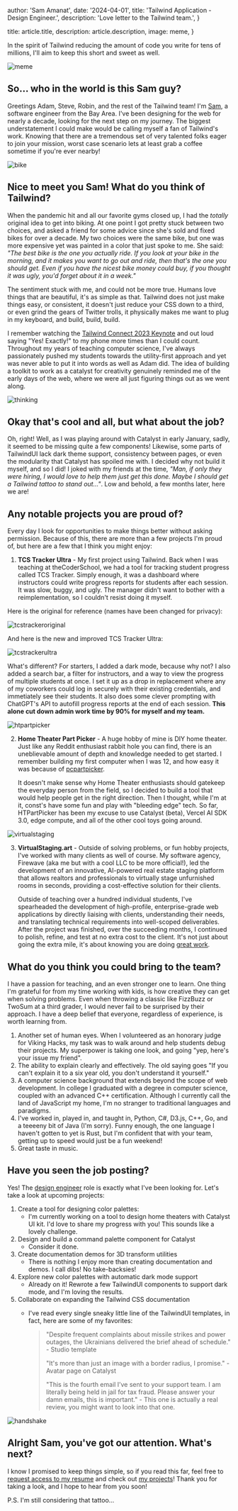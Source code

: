 
  author: 'Sam Amanat',
  date: '2024-04-01',
  title: 'Tailwind Application - Design Engineer.',
  description:
    'Love letter to the Tailwind team.',
}

  title: article.title,
  description: article.description,
  image: meme,
}


In the spirit of Tailwind reducing the amount of code you write for tens of millions, I'll aim to keep this short and sweet as well.

<Image src={meme} alt="meme" />

## So... who in the world is this Sam guy?

Greetings Adam, Steve, Robin, and the rest of the Tailwind team! I'm [Sam](https://www.saminamanat.com), a software engineer from the Bay Area. I've been designing for the web for nearly a decade, looking for the next step on my journey. The biggest understatement I could make would be calling myself a fan of Tailwind's work.
Knowing that there are a tremendous set of very talented folks eager to join your mission, worst case scenario lets at least grab a coffee sometime if you're ever nearby!

<Image src={bike} alt="bike" />


## Nice to meet you Sam! What do you think of Tailwind?

When the pandemic hit and all our favorite gyms closed up, I had the *totally* original idea to get into biking. At one point I got pretty stuck between two choices, and asked a friend for some advice since she's sold and fixed bikes for over a decade.
My two choices were the same bike, but one was more expensive yet was painted in a color that just spoke to me. She said: *"The best bike is the one you actually ride. If you look at your bike in the morning, and it makes you want to go out and ride, then that's the one you should get. Even if you have the nicest bike money could buy, if you thought it was ugly, you'd forget about it in a week."*

The sentiment stuck with me, and could not be more true. Humans love things that are beautiful, it's as simple as that. Tailwind does not just make things easy, or consistent, it doesn't just reduce your CSS down to a third, or even grind the gears of Twitter trolls, it physically makes me want to plug in my keyboard, and build, build, build.

I remember watching the [Tailwind Connect 2023 Keynote](https://youtu.be/CLkxRnRQtDE) and out loud saying "Yes! Exactly!" to my phone more times than I could count. Throughout my years of teaching computer science,
I've always passionately pushed my students towards the utility-first approach and yet was never able to put it into words as well as Adam did. The idea of building a toolkit to work as a catalyst for creativity genuinely 
reminded me of the early days of the web, where we were all just figuring things out as we went along.

<Image src={thinking} alt="thinking" />

## Okay that's cool and all, but what about the job?

Oh, right! Well, as I was playing around with Catalyst in early January, sadly, it seemed to be missing quite a few components! Likewise, some parts of TailwindUI lack dark theme support, consistency between pages, or even the modularity that Catalyst has spoiled me with. I decided why not build it myself, and so I did! I joked with my friends at the time, *"Man, if only they were hiring, I would love to help them just get this done. Maybe I should get a Tailwind tattoo to stand out..."*. Low and behold, a few months later, here we are!

## Any notable projects you are proud of?

Every day I look for opportunities to make things better without asking permission. Because of this, there are more than a few projects I'm proud of, but here are a few that I think you might enjoy:

1. **TCS Tracker Ultra** - My first project using Tailwind. Back when I was teaching at theCoderSchool, we had a tool for tracking student progress called TCS Tracker. Simply enough, it was a dashboard where instructors could write progress reports for students after each session. It was slow, buggy, and ugly. The manager didn't want to bother with a reimplementation, so I couldn't resist doing it myself.

Here is the original for reference (names have been changed for privacy):

<Image src={tcstrackeroriginal} alt="tcstrackeroriginal" />

And here is the new and improved TCS Tracker Ultra:

<Image src={tcstrackerultra} alt="tcstrackerultra" />

What's different? For starters, I added a dark mode, because why not? I also added a search bar, a filter for instructors, and a way to view the progress of multiple students at once. I set it up as a drop in replacement where any of my coworkers could log in securely with their existing credentials, and immetiately see their students. It also does some clever prompting with ChatGPT's API to autofill progress reports at the end of each session. **This alone cut down admin work time by 90% for myself and my team.**

<Image src={htpartpicker} alt="htpartpicker" />

2. **Home Theater Part Picker** - A huge hobby of mine is DIY home theater. Just like any Reddit enthusiast rabbit hole you can find, there is an uneblievable amount of depth and knowledge needed to get started. I remember building my first computer when I was 12, and how easy it was because of [pcpartpicker](https://pcpartpicker.com/).

    It doesn't make sense why Home Theater enthusiasts should gatekeep the everyday person from the field, so I decided to build a tool that would help people get in the right direction. Then I thought, while I'm at it, const's have some fun and play with "bleeding edge" tech. So far, HTPartPicker has been my excuse to use Catalyst (beta), Vercel AI SDK 3.0, edge compute, and all of the other cool toys going around.

<Image src={virtualstaging} alt="virtualstaging" />

3. **VirtualStaging.art** - Outside of solving problems, or fun hobby projects, I've worked with many clients as well of course. My software agency, Firewave (aka me but with a cool LLC to be more official!), led the development of an innovative, AI-powered real estate staging platform that allows realtors and
professionals to virtually stage unfurnished rooms in seconds, providing a cost-effective solution for their clients.

    Outside of teaching over a hundred individual students, I've spearheaded the development of high-profile, enterprise-grade web applications by directly liaising with clients,
understanding their needs, and translating technical requirements into well-scoped deliverables. After the project was finished, over the succeeding months, I continued to polish, refine, and test at no extra cost to the client. It's not just about going the extra mile, it's about knowing you are doing [great work](https://paulgraham.com/greatwork.html).


## What do you think you could bring to the team?

I have a passion for teaching, and an even stronger one to learn. One thing I'm grateful for from my time working with kids, is how creative they can get when solving problems. Even when throwing a classic like FizzBuzz or TwoSum at a third grader, I would never fail to be surprised by their approach. I have a deep belief that everyone, regardless of experience, is worth learning from.

1. Another set of human eyes. When I volunteered as an honorary judge for Viking Hacks, my task was to walk around and help students debug their projects. My superpower is taking one look, and going "yep, here's your issue my friend".
2. The ability to explain clearly and effectively. The old saying goes "If you can't explain it to a six year old, you don't understand it yourself."
3. A computer science background that extends beyond the scope of web development. In college I graduated with a degree in computer science, coupled with an advanced C++ certification. Although I currently call the land of JavaScript my home, I'm no stranger to traditional languages and paradigms.
4. I've worked in, played in, and taught in, Python, C#, D3.js, C++, Go, and a teeeeny bit of Java (I'm sorry). Funny enough, the one language I haven't gotten to yet is Rust, but I'm confident that with your team, getting up to speed would just be a fun weekend!
5. Great taste in music.

## Have you seen the job posting?

Yes! The [design engineer](https://tailwindcss.com/careers/design-engineer) role is exactly what I've been looking for. Let's take a look at upcoming projects:

1. Create a tool for designing color palettes:
    - I'm currently working on a tool to design home theaters with Catalyst UI kit. I'd love to share my progress with you! This sounds like a lovely challenge.
2. Design and build a command palette component for Catalyst
    - Consider it done.
3. Create documentation demos for 3D transform utilities
    - There is nothing I enjoy more than creating documentation and demos. I call dibs! No take-backsies!
4. Explore new color palettes with automatic dark mode support
    - Already on it! Rewrote a few TailwindUI components to support dark mode, and I'm loving the results.
5. Collaborate on expanding the Tailwind CSS documentation
    - I've read every single sneaky little line of the TailwindUI templates, in fact, here are some of my favorites:
      <blockquote>
      "Despite frequent complaints about missile strikes and power outages, the Ukrainians delivered the brief ahead of schedule." - Studio template

      "It's more than just an image with a border radius, I promise." - Avatar page on Catalyst

      "This is the fourth email I’ve sent to your support team. I am literally being held in jail for tax fraud. Please answer your damn emails, this is important." - This one is actually a real review, you might want to look into that one.
      </blockquote>


<Image src={handshake} alt="handshake" />

## Alright Sam, you've got our attention. What's next?

I know I promised to keep things simple, so if you read this far, feel free to [request access to my resume](https://drive.google.com/file/d/1zOdYBn-na3qvpF1o7gS9gmBLWk8epZ20/view?usp=sharing) and check out [my projects](https://www.saminamanat.com/projects)! Thank you for taking a look, and I hope to hear from you soon!

P.S. I'm still considering that tattoo...